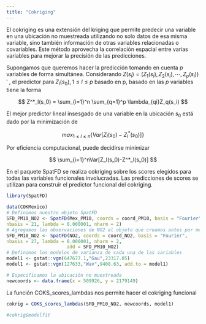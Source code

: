 ```yaml
---
title: "Cokriging"
---
```


El cokriging es una extensión del kriging que permite predecir una variable en una ubicación no muestreada utilizando no solo datos de esa misma variable, sino también información de otras variables relacionadas o covariables. Este método aprovecha la correlación espacial entre varias variables para mejorar la precisión de las predicciones.

Supongamos que queremos hacer la predicción tomando en cuenta $p$ variables de forma simultánea. Considerando $Z(s_i) = (Z_1(s_i),Z_2(s_i),\cdots,Z_p(s_i))'$ , el predictor para $Z_l(s_0), 1\leq l\leq p$ basado en p, basado en las $p$ variables tiene la forma

$$
Z^*_l(s_0) = \sum_{i=1}^n \sum_{q=1}^p \lambda_{qi}Z_q(s_i)
$$

El mejor predictor lineal insesgado de una variable en la ubicación $s_0$ está dado por la minimización de

$$
max_{1\leq l \leq n}\{Var[Z_l(s_0)-Z^*_l(s_0)]\}
$$

Por eficiencia computacional, puede decidirse minimizar

$$
\sum_{i=1}^nVar[Z_l(s_0)-Z^*_l(s_0)]
$$

En el paquete SpatFD se realiza cokriging sobre los scores elegidos para todas las variables funcionales involucradas. Las predicciones de scores se utilizan para construir el predictor funcional del cokriging.

```r
library(SpatFD)

```

```r
data(COKMexico)
# Definimos nuestro objeto SpatFD
SFD_PM10_NO2 <- SpatFD(Mex_PM10, coords = coord_PM10, basis = "Fourier", 
nbasis = 21, lambda = 0.000001, nharm = 2)
# Agregamos las observaciones de NO2 al objeto que creamos antes por medio del argumento add
SFD_PM10_NO2 <- SpatFD(NO2, coords = coord_NO2, basis = "Fourier", 
nbasis = 27, lambda = 0.000001, nharm = 2,
                      add = SFD_PM10_NO2)
# Definimos los modelos de varianza de cada una de las variables
model1 <- gstat::vgm(647677.1,"Gau",23317.05)
model1 <- gstat::vgm(127633,"Wav",9408.63, add.to = model1)

# Especificamos la ubicación no muestreada
newcoords <- data.frame(x = 509926, y = 2179149)


```

La función COKS_scores_lambdas nos permite hacer el cokriging funcional

```r
cokrig = COKS_scores_lambdas(SFD_PM10_NO2, newcoords, model1)
```

```r
#cokrig$modelfit
```
